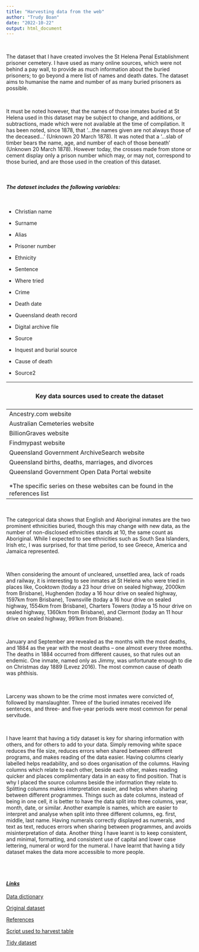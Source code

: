 ```yaml
---
title: "Harvesting data from the web"
author: "Trudy Boan"
date: "2022-10-22"
output: html_document
---
```


\

The dataset that I have created involves the St Helena Penal Establishment prisoner cemetery. I have used as many online sources, which were not behind a pay wall, to provide as much information about the buried prisoners; to go beyond a mere list of names and death dates. The dataset aims to humanise the name and number of as many buried prisoners as possible.

\

It must be noted however, that the names of those inmates buried at St Helena used in this dataset may be subject to change, and additions, or subtractions, made which were not available at the time of compilation. It has been noted, since 1878, that '...the names given are not always those of the deceased...' (Unknown 20 March 1878). It was noted that a '...slab of timber bears the name, age, and number of each of those beneath' (Unknown 20 March 1878). However today, the crosses made from stone or cement display only a prison number which may, or may not, correspond to those buried, and are those used in the creation of this dataset.

\

#### *The dataset includes the following variables:*

\

-   Christian name

-   Surname

-   Alias

-   Prisoner number

-   Ethnicity

-   Sentence

-   Where tried

-   Crime

-   Death date

-   Queensland death record

-   Digital archive file

-   Source

-   Inquest and burial source

-   Cause of death

-   Source2

+-----------------------------------------------------------------------------+
| #### **Key data sources used to create the dataset**                        |
+=============================================================================+
| Ancestry.com website                                                        |
+-----------------------------------------------------------------------------+
| Australian Cemeteries website                                               |
+-----------------------------------------------------------------------------+
| BillionGraves website                                                       |
+-----------------------------------------------------------------------------+
| Findmypast website                                                          |
+-----------------------------------------------------------------------------+
| Queensland Government ArchiveSearch website                                 |
+-----------------------------------------------------------------------------+
| Queensland births, deaths, marriages, and divorces                          |
+-----------------------------------------------------------------------------+
| Queensland Government Open Data Portal website                              |
+-----------------------------------------------------------------------------+
|                                                                             |
+-----------------------------------------------------------------------------+
|                                                                             |
+-----------------------------------------------------------------------------+
| \*The specific series on these websites can be found in the references list |
+-----------------------------------------------------------------------------+

\

The categorical data shows that English and Aboriginal inmates are the two prominent ethnicities buried, though this may change with new data, as the number of non-disclosed ethnicities stands at 10, the same count as Aboriginal. While I expected to see ethnicities such as South Sea Islanders, Irish etc, I was surprised, for that time period, to see Greece, America and Jamaica represented.

 

When considering the amount of uncleared, unsettled area, lack of roads and railway, it is interesting to see inmates at St Helena who were tried in places like, Cooktown (today a 23 hour drive on sealed highway, 2000km from Brisbane), Hughenden (today a 16 hour drive on sealed highway, 1597km from Brisbane), Townsville (today a 16 hour drive on sealed highway, 1554km from Brisbane), Charters Towers (today a 15 hour drive on sealed highway, 1360km from Brisbane), and Clermont (today an 11 hour drive on sealed highway, 991km from Brisbane).

 

January and September are revealed as the months with the most deaths, and 1884 as the year with the most deaths -- one almost every three months. The deaths in 1884 occurred from different causes, so that rules out an endemic. One inmate, named only as Jimmy, was unfortunate enough to die on Christmas day 1889 (Levez 2016). The most common cause of death was phthisis.

\

Larceny was shown to be the crime most inmates were convicted of, followed by manslaughter. Three of the buried inmates received life sentences, and three- and five-year periods were most common for penal servitude.

\

I have learnt that having a tidy dataset is key for sharing information with others, and for others to add to your data. Simply removing white space reduces the file size, reduces errors when shared between different programs, and makes reading of the data easier. Having columns clearly labelled helps readability, and so does organisation of the columns. Having columns which relate to each other, beside each other, makes reading quicker and places complimentary data in an easy to find position. That is why I placed the source columns beside the information they relate to. Splitting columns makes interpretation easier, and helps when sharing between different programmes. Things such as date columns, instead of being in one cell, it is better to have the data split into three columns, year, month, date, or similar. Another example is names, which are easier to interpret and analyse when split into three different columns, eg. first, middle, last name. Having numerals correctly displayed as numerals, and text as text, reduces errors when sharing between programmes, and avoids misinterpretation of data. Another thing I have learnt is to keep consistent, and minimal, formatting, and consistent use of capital and lower case lettering, numeral or word for the numeral. I have learnt that having a tidy dataset makes the data more accessible to more people.

\
\

#### [*Links*]{.underline}

[Data dictionary](file:///C:/HINQ302Assessment_2/web/content/Data%20Dictionary.html)

[Original dataset](file:///C:/HINQ302Assessment_2/web/Portfolio_task_01/original_dataset.html)

[References](file:///C:/HINQ302Assessment_2/web/content/References.html)

[Script used to harvest table](file:///C:/HINQ302Assessment_2/web/Portfolio_task_01/SCRIPT-for-cemetery.html)

[Tidy dataset](file:///C:/HINQ302Assessment_2/web/Portfolio_task_01/tidy_dataset.html)
